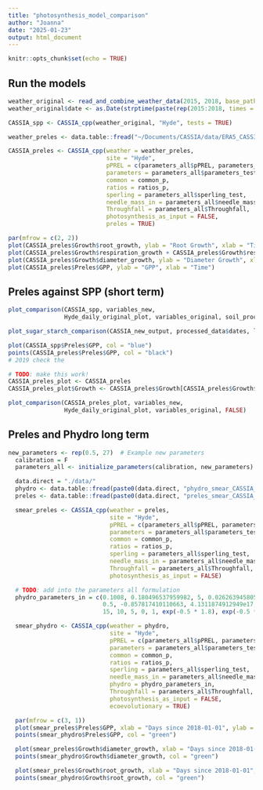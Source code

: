 ```yaml
---
title: "photosynthesis_model_comparison"
author: "Joanna"
date: "2025-01-23"
output: html_document
---
```


```r
knitr::opts_chunk$set(echo = TRUE)
```

## Run the models

```r
weather_original <- read_and_combine_weather_data(2015, 2018, base_path = "~/Documents/CASSIA/data/weather_original_")
weather_original$date <- as.Date(strptime(paste(rep(2015:2018, times = c(365, 366, 365, 365)), weather_original$X), format = "%Y %j"))

CASSIA_spp <- CASSIA_cpp(weather_original, "Hyde", tests = TRUE)

weather_preles <- data.table::fread("~/Documents/CASSIA/data/ERA5_CASSIA_preles.csv")

CASSIA_preles <- CASSIA_cpp(weather = weather_preles,
                            site = "Hyde",
                            pPREL = c(parameters_all$pPREL, parameters_all$N_parameters),
                            parameters = parameters_all$parameters_test,
                            common = common_p,
                            ratios = ratios_p,
                            sperling = parameters_all$sperling_test,
                            needle_mass_in = parameters_all$needle_mass_in,
                            Throughfall = parameters_all$Throughfall,
                            photosynthesis_as_input = FALSE,
                            preles = TRUE)

```

```r
par(mfrow = c(2, 2))
plot(CASSIA_preles$Growth$root_growth, ylab = "Root Growth", xlab = "Time")
plot(CASSIA_preles$Growth$respiration_growth + CASSIA_preles$Growth$respiration_maintenance, ylab = "Respiration", xlab = "Time")
plot(CASSIA_preles$Growth$diameter_growth, ylab = "Diameter Growth", xlab = "Time")
plot(CASSIA_preles$Preles$GPP, ylab = "GPP", xlab = "Time")
```

## Preles against SPP (short term)

```r

plot_comparison(CASSIA_spp, variables_new,
                Hyde_daily_original_plot, variables_original, soil_processes)

plot_sugar_starch_comparison(CASSIA_new_output, processed_data$dates, loaded_data$original_data, loaded_data$yu_data)

plot(CASSIA_spp$Preles$GPP, col = "blue")
points(CASSIA_preles$Preles$GPP, col = "black")
# 2019 check the 

# TODO: make this work!
CASSIA_preles_plot <- CASSIA_preles
CASSIA_preles_plot$Growth <- CASSIA_preles$Growth[CASSIA_preles$Growth$year %in% 2015:2017,]

plot_comparison(CASSIA_preles_plot, variables_new,
                Hyde_daily_original_plot, variables_original, FALSE)
```

## Preles and Phydro long term

```r
new_parameters <- rep(0.5, 27)  # Example new parameters
  calibration = F
  parameters_all <- initialize_parameters(calibration, new_parameters)

  data.direct = "./data/"
  phydro <- data.table::fread(paste0(data.direct, "phydro_smear_CASSIA_ready.csv"))
  preles <- data.table::fread(paste0(data.direct, "preles_smear_CASSIA_ready.csv"))

  smear_preles <- CASSIA_cpp(weather = preles,
                             site = "Hyde",
                             pPREL = c(parameters_all$pPREL, parameters_all$N_parameters),
                             parameters = parameters_all$parameters_test,
                             common = common_p,
                             ratios = ratios_p,
                             sperling = parameters_all$sperling_test,
                             needle_mass_in = parameters_all$needle_mass_in,
                             Throughfall = parameters_all$Throughfall,
                             photosynthesis_as_input = FALSE)

  # TODO: add into the parameters all formulation
  phydro_parameters_in = c(0.1008, 0.180496537959982, 5, 0.026263945805926, 0.011, 50,
                           0.5, -0.857817410110663, 4.1311874912949e17, 1, 2.45e-2, 2.0, 1.1, 0.1,
                           15, 10, 5, 0, 1, exp(-0.5 * 1.8), exp(-0.5 * 3.5), exp(-0.5 * 5.5))

  smear_phydro <- CASSIA_cpp(weather = phydro,
                             site = "Hyde",
                             pPREL = c(parameters_all$pPREL, parameters_all$N_parameters),
                             parameters = parameters_all$parameters_test,
                             common = common_p,
                             ratios = ratios_p,
                             sperling = parameters_all$sperling_test,
                             needle_mass_in = parameters_all$needle_mass_in,
                             phydro = phydro_parameters_in,
                             Throughfall = parameters_all$Throughfall,
                             photosynthesis_as_input = FALSE,
                             ecoevolutionary = TRUE)

  par(mfrow = c(3, 1))
  plot(smear_preles$Preles$GPP, xlab = "Days since 2018-01-01", ylab = "Photosynthesis", col = "blue")
  points(smear_phydro$Preles$GPP, col = "green")

  plot(smear_preles$Growth$diameter_growth, xlab = "Days since 2018-01-01", ylab = "Diameter, kg C", col = "blue")
  points(smear_phydro$Growth$diameter_growth, col = "green")

  plot(smear_preles$Growth$root_growth, xlab = "Days since 2018-01-01", ylab = "Root, kg C", col = "blue")
  points(smear_phydro$Growth$root_growth, col = "green")

```

